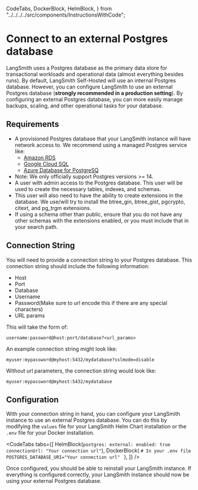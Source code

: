   CodeTabs,
  DockerBlock,
  HelmBlock,
} from "../../../../src/components/InstructionsWithCode";

# Connect to an external Postgres database

LangSmith uses a Postgres database as the primary data store for transactional workloads and operational data (almost everything besides runs). By default, LangSmith Self-Hosted will use an internal Postgres database.
However, you can configure LangSmith to use an external Postgres database (**strongly recommended in a production setting**). By configuring an external Postgres database, you can more easily manage backups, scaling, and other operational tasks for your database.

## Requirements

- A provisioned Postgres database that your LangSmith instance will have network access to. We recommend using a managed Postgres service like:
  - [Amazon RDS](https://docs.aws.amazon.com/AmazonRDS/latest/UserGuide/CHAP_GettingStarted.CreatingConnecting.PostgreSQL.html)
  - [Google Cloud SQL](https://cloud.google.com/curated-resources/cloud-sql#section-1)
  - [Azure Database for PostgreSQ](https://azure.microsoft.com/en-us/products/postgresql#features)
- Note: We only officially support Postgres versions >= 14.
- A user with admin access to the Postgres database. This user will be used to create the necessary tables, indexes, and schemas.
- This user will also need to have the ability to create extensions in the database. We use/will try to install the btree_gin, btree_gist, pgcrypto, citext, and pg_trgm extensions.
- If using a schema other than public, ensure that you do not have any other schemas with the extensions enabled, or you must include that in your search path.

## Connection String

You will need to provide a connection string to your Postgres database. This connection string should include the following information:

- Host
- Port
- Database
- Username
- Password(Make sure to url encode this if there are any special characters)
- URL params

This will take the form of:

```
username:password@host:port/database?<url_params>
```

An example connection string might look like:

```
myuser:mypassword@myhost:5432/mydatabase?sslmode=disable
```

Without url parameters, the connection string would look like:

```
myuser:mypassword@myhost:5432/mydatabase
```

## Configuration

With your connection string in hand, you can configure your LangSmith instance to use an external Postgres database. You can do this by modifying the `values` file for your LangSmith Helm Chart installation or the `.env` file for your Docker installation.

<CodeTabs
  tabs={[
    HelmBlock(`
  postgres:
    external:
      enabled: true
      connectionUrl: "Your connection url"
    `),
    DockerBlock(
      `# In your .env file
POSTGRES_DATABASE_URI="Your connection url"
    `
    ),
  ]}
/>

Once configured, you should be able to reinstall your LangSmith instance. If everything is configured correctly, your LangSmith instance should now be using your external Postgres database.
